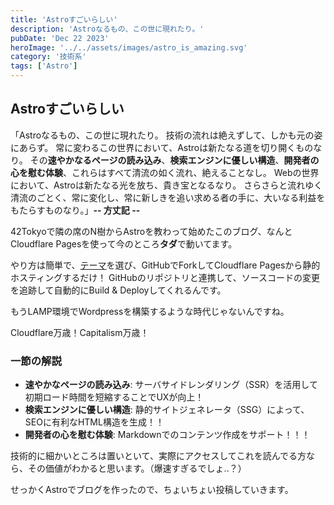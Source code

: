 ```yaml
---
title: 'Astroすごいらしい'
description: 'Astroなるもの、この世に現れたり。'
pubDate: 'Dec 22 2023'
heroImage: '../../assets/images/astro_is_amazing.svg'
category: '技術系'
tags: ['Astro']
---
```


## Astroすごいらしい

「Astroなるもの、この世に現れたり。
技術の流れは絶えずして、しかも元の姿にあらず。
常に変わるこの世界において、Astroは新たなる道を切り開くものなり。
その**速やかなるページの読み込み**、**検索エンジンに優しい構造**、**開発者の心を慰む体験**、これらはすべて清流の如く流れ、絶えることなし。
Webの世界において、Astroは新たなる光を放ち、貴き宝となるなり。
さらさらと流れゆく清流のごとく、常に変化し、常に新しきを追い求める者の手に、大いなる利益をもたらすものなり。」**-- 方丈記 --**

42Tokyoで隣の席のN樹からAstroを教わって始めたこのブログ、なんとCloudflare Pagesを使って今のところ**タダ**で動いてます。

やり方は簡単で、[テーマ](https://astro.build/themes/)を選び、GitHubでForkしてCloudflare Pagesから静的ホスティングするだけ！
GitHubのリポジトリと連携して、ソースコードの変更を追跡して自動的にBuild & Deployしてくれるんです。

もうLAMP環境でWordpressを構築するような時代じゃないんですね。

Cloudflare万歳！Capitalism万歳！

### 一節の解説

- **速やかなページの読み込み**: サーバサイドレンダリング（SSR）を活用して初期ロード時間を短縮することでUXが向上！
- **検索エンジンに優しい構造**: 静的サイトジェネレータ（SSG）によって、SEOに有利なHTML構造を生成！！
- **開発者の心を慰む体験**: Markdownでのコンテンツ作成をサポート！！！

技術的に細かいところは置いといて、実際にアクセスしてこれを読んでる方なら、その価値がわかると思います。（爆速すぎるでしょ..？）

せっかくAstroでブログを作ったので、ちょいちょい投稿していきます。
